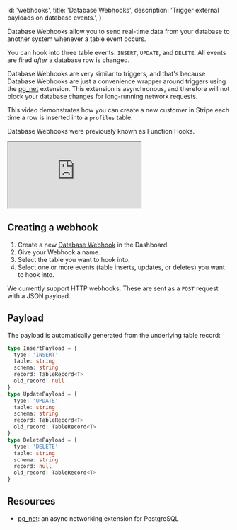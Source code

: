 
  id: 'webhooks',
  title: 'Database Webhooks',
  description: 'Trigger external payloads on database events.',
}

Database Webhooks allow you to send real-time data from your database to another system whenever a table event occurs.

You can hook into three table events: `INSERT`, `UPDATE`, and `DELETE`. All events are fired _after_ a database row is changed.

Database Webhooks are very similar to triggers, and that's because Database Webhooks are just a convenience wrapper around triggers
using the [pg_net](/docs/guides/database/extensions/pgnet) extension. This extension is asynchronous, and therefore will not block your database changes for long-running network requests.

This video demonstrates how you can create a new customer in Stripe each time a row is inserted into a `profiles` table:

<Admonition type="note">

Database Webhooks were previously known as Function Hooks.

</Admonition>

<div className="video-container">
  <iframe
    src="https://www.youtube-nocookie.com/embed/codAs9-NeHM"
    frameBorder="1"
    allow="accelerometer; autoplay; clipboard-write; encrypted-media; gyroscope; picture-in-picture"
    allowFullScreen
  ></iframe>
</div>

## Creating a webhook

1. Create a new [Database Webhook](https://app.supabase.com/project/_/database/hooks) in the Dashboard.
1. Give your Webhook a name.
1. Select the table you want to hook into.
1. Select one or more events (table inserts, updates, or deletes) you want to hook into.

We currently support HTTP webhooks. These are sent as a `POST` request with a JSON payload.

## Payload

The payload is automatically generated from the underlying table record:

```typescript
type InsertPayload = {
  type: 'INSERT'
  table: string
  schema: string
  record: TableRecord<T>
  old_record: null
}
type UpdatePayload = {
  type: 'UPDATE'
  table: string
  schema: string
  record: TableRecord<T>
  old_record: TableRecord<T>
}
type DeletePayload = {
  type: 'DELETE'
  table: string
  schema: string
  record: null
  old_record: TableRecord<T>
}
```

## Resources

- [pg_net](/docs/guides/database/extensions/pgnet): an async networking extension for PostgreSQL


